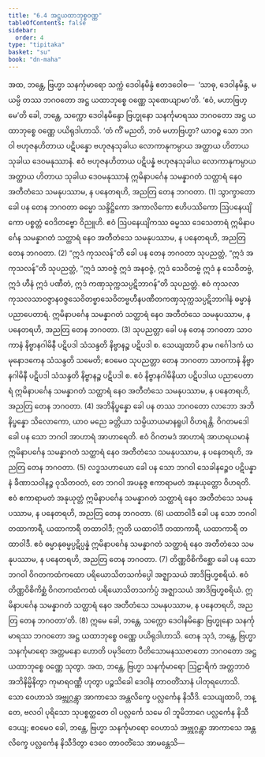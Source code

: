 ```yaml
---
title: "6.4 အဋ္ဌယထာဘုစ္စဝဏ္ဏ"
tableOfContents: false
sidebar:
  order: 4
type: "tipitaka"
basket: "su"
book: "dn-maha"
---
```



<DynamicBreadcrumb />

<Division number="302" book="dn-maha" e="ch" v="7" p="184">

<Paragraph number="674" book="dn-maha">
အထ, ဘန္တေ, ဗြဟ္မာ သနင်္ကုမာရော သက္ကံ ဒေဝါနမိန္ဒံ ဧတဒဝေါစ—  ‘သာဓု, ဒေဝါနမိန္ဒ, မယမ္ပိ တဿ ဘဂဝတော အဋ္ဌ ယထာဘုစ္စေ ဝဏ္ဏေ သုဏေယျာမာ’တိ. ‘ဧဝံ, မဟာဗြဟ္မေ’တိ ခေါ, ဘန္တေ, သက္ကော ဒေဝါနမိန္ဒော ဗြဟ္မုနော သနင်္ကုမာရဿ ဘဂဝတော အဋ္ဌ ယထာဘုစ္စေ ဝဏ္ဏေ ပယိရုဒါဟာသိ.
</Paragraph>

<Paragraph number="675" book="dn-maha">
‘တံ ကိံ မညတိ, ဘဝံ မဟာဗြဟ္မာ? ယာဝဉ္စ သော ဘဂဝါ ဗဟုဇနဟိတာယ ပဋိပန္နော ဗဟုဇနသုခါယ လောကာနုကမ္ပာယ အတ္ထာယ ဟိတာယ သုခါယ ဒေဝမနုဿာနံ. ဧဝံ ဗဟုဇနဟိတာယ ပဋိပန္နံ ဗဟုဇနသုခါယ လောကာနုကမ္ပာယ အတ္ထာယ ဟိတာယ သုခါယ ဒေဝမနုဿာနံ ဣမိနာပင်္ဂေန သမန္နာဂတံ သတ္ထာရံ နေဝ အတီတံသေ သမနုပဿာမ, န ပနေတရဟိ, အညတြ တေန ဘဂဝတာ. (1)
</Paragraph>

<Paragraph number="676" book="dn-maha">
သွာက္ခာတော ခေါ ပန တေန ဘဂဝတာ ဓမ္မော သန္ဒိဋ္ဌိကော အကာလိကော ဧဟိပဿိကော ဩပနေယျိကော ပစ္စတ္တံ ဝေဒိတဗ္ဗော ဝိညူဟိ. ဧဝံ ဩပနေယျိကဿ ဓမ္မဿ ဒေသေတာရံ ဣမိနာပင်္ဂေန သမန္နာဂတံ သတ္ထာရံ နေဝ အတီတံသေ သမနုပဿာမ, န ပနေတရဟိ, အညတြ တေန ဘဂဝတာ. (2)
</Paragraph>

<Paragraph number="677" book="dn-maha">
“ဣဒံ ကုသလန်”တိ ခေါ ပန တေန ဘဂဝတာ သုပညတ္တံ, “ဣဒံ အကုသလန်”တိ သုပညတ္တံ, “ဣဒံ သာဝဇ္ဇံ ဣဒံ အနဝဇ္ဇံ, ဣဒံ သေဝိတဗ္ဗံ ဣဒံ န သေဝိတဗ္ဗံ, ဣဒံ ဟီနံ ဣဒံ ပဏီတံ, ဣဒံ ကဏှသုက္ကသပ္ပဋိဘာဂန်”တိ သုပညတ္တံ. ဧဝံ ကုသလာကုသလသာဝဇ္ဇာနဝဇ္ဇသေဝိတဗ္ဗာသေဝိတဗ္ဗဟီနပဏီတကဏှသုက္ကသပ္ပဋိဘာဂါနံ ဓမ္မာနံ ပညာပေတာရံ. ဣမိနာပင်္ဂေန သမန္နာဂတံ သတ္ထာရံ နေဝ အတီတံသေ သမနုပဿာမ, န ပနေတရဟိ, အညတြ တေန ဘဂဝတာ. (3)
</Paragraph>

<Paragraph number="678" book="dn-maha">
သုပညတ္တာ ခေါ ပန တေန ဘဂဝတာ သာဝကာနံ နိဗ္ဗာနဂါမိနီ ပဋိပဒါ သံသန္ဒတိ နိဗ္ဗာနဉ္စ ပဋိပဒါ စ. သေယျထာပိ နာမ ဂင်္ဂေါဒကံ ယမုနောဒကေန သံသန္ဒတိ သမေတိ; ဧဝမေဝ သုပညတ္တာ တေန ဘဂဝတာ သာဝကာနံ နိဗ္ဗာနဂါမိနီ ပဋိပဒါ သံသန္ဒတိ နိဗ္ဗာနဉ္စ ပဋိပဒါ စ. ဧဝံ နိဗ္ဗာနဂါမိနိယာ ပဋိပဒါယ ပညာပေတာရံ ဣမိနာပင်္ဂေန သမန္နာဂတံ သတ္ထာရံ နေဝ အတီတံသေ သမနုပဿာမ, န ပနေတရဟိ, အညတြ တေန ဘဂဝတာ. (4)
</Paragraph>

<Paragraph number="679" book="dn-maha">
အဘိနိပ္ဖန္နော ခေါ ပန တဿ ဘဂဝတော လာဘော အဘိနိပ္ဖန္နော သိလောကော, ယာဝ မညေ ခတ္တိယာ သမ္ပိယာယမာနရူပါ ဝိဟရန္တိ. ဝိဂတမဒေါ ခေါ ပန သော ဘဂဝါ အာဟာရံ အာဟာရေတိ. ဧဝံ ဝိဂတမဒံ အာဟာရံ အာဟရယမာနံ ဣမိနာပင်္ဂေန သမန္နာဂတံ သတ္ထာရံ နေဝ အတီတံသေ သမနုပဿာမ, န ပနေတရဟိ, အညတြ တေန ဘဂဝတာ. (5)
</Paragraph>

<Paragraph number="680" book="dn-maha">
လဒ္ဓသဟာယော ခေါ ပန သော ဘဂဝါ သေခါနဉ္စေဝ ပဋိပန္နာနံ ခီဏာသဝါနဉ္စ ဝုသိတဝတံ, တေ ဘဂဝါ အပနုဇ္ဇ ဧကာရာမတံ အနုယုတ္တော ဝိဟရတိ. ဧဝံ ဧကာရာမတံ အနုယုတ္တံ ဣမိနာပင်္ဂေန သမန္နာဂတံ သတ္ထာရံ နေဝ အတီတံသေ သမနုပဿာမ, န ပနေတရဟိ, အညတြ တေန ဘဂဝတာ. (6)
</Paragraph>

<Paragraph number="681" book="dn-maha">
ယထာဝါဒီ ခေါ ပန သော ဘဂဝါ တထာကာရီ, ယထာကာရီ တထာဝါဒီ; ဣတိ ယထာဝါဒီ တထာကာရီ, ယထာကာရီ တထာဝါဒီ. ဧဝံ ဓမ္မာနုဓမ္မပ္ပဋိပ္ပန္နံ ဣမိနာပင်္ဂေန သမန္နာဂတံ သတ္ထာရံ နေဝ အတီတံသေ သမနုပဿာမ, န ပနေတရဟိ, အညတြ တေန ဘဂဝတာ. (7)
</Paragraph>

<Paragraph number="682" book="dn-maha">
တိဏ္ဏဝိစိကိစ္ဆော ခေါ ပန သော ဘဂဝါ ဝိဂတကထံကထော ပရိယောသိတသင်္ကပ္ပေါ အဇ္ဈာသယံ အာဒိဗြဟ္မစရိယံ. ဧဝံ တိဏ္ဏဝိစိကိစ္ဆံ ဝိဂတကထံကထံ ပရိယောသိတသင်္ကပ္ပံ အဇ္ဈာသယံ အာဒိဗြဟ္မစရိယံ. ဣမိနာပင်္ဂေန သမန္နာဂတံ သတ္ထာရံ နေဝ အတီတံသေ သမနုပဿာမ, န ပနေတရဟိ, အညတြ တေန ဘဂဝတာ’တိ. (8)
</Paragraph>

</Division>
<Division number="303" book="dn-maha" e="ch" v="7" p="185">

<Paragraph number="683" book="dn-maha">
ဣမေ ခေါ, ဘန္တေ, သက္ကော ဒေဝါနမိန္ဒော ဗြဟ္မုနော သနင်္ကုမာရဿ ဘဂဝတော အဋ္ဌ ယထာဘုစ္စေ ဝဏ္ဏေ ပယိရုဒါဟာသိ. တေန သုဒံ, ဘန္တေ, ဗြဟ္မာ သနင်္ကုမာရော အတ္တမနော ဟောတိ ပမုဒိတော ပီတိသောမနဿဇာတော ဘဂဝတော အဋ္ဌ ယထာဘုစ္စေ ဝဏ္ဏေ သုတွာ. အထ, ဘန္တေ, ဗြဟ္မာ သနင်္ကုမာရော ဩဠာရိကံ အတ္တဘာဝံ အဘိနိမ္မိနိတွာ ကုမာရဝဏ္ဏီ ဟုတွာ ပဉ္စသိခေါ ဒေဝါနံ တာဝတိံသာနံ ပါတုရဟောသိ. သော ဝေဟာသံ အဗ္ဘုဂ္ဂန္တွာ အာကာသေ အန္တလိက္ခေ ပလ္လင်္ကေန နိသီဒိ. သေယျထာပိ, ဘန္တေ, ဗလဝါ ပုရိသော သုပစ္စတ္ထတေ ဝါ ပလ္လင်္ကေ သမေ ဝါ ဘူမိဘာဂေ ပလ္လင်္ကေန နိသီဒေယျ; ဧဝမေဝ ခေါ, ဘန္တေ, ဗြဟ္မာ သနင်္ကုမာရော ဝေဟာသံ အဗ္ဘုဂ္ဂန္တွာ အာကာသေ အန္တလိက္ခေ ပလ္လင်္ကေန နိသီဒိတွာ ဒေဝေ တာဝတိံသေ အာမန္တေသိ—
</Paragraph>
</Division>